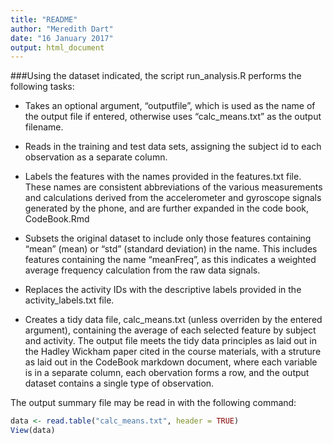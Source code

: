 ---
title: "README"
author: "Meredith Dart"
date: "16 January 2017"
output: html_document
---

###Using the dataset indicated, the script run_analysis.R performs the following tasks:

* Takes an optional argument, "outputfile", which is used as the name of the output file if entered, otherwise uses "calc_means.txt" as the output filename.

* Reads in the training and test data sets, assigning the subject id to each observation as a separate column.

* Labels the features with the names provided in the features.txt file. These names are consistent abbreviations of the various measurements and calculations derived from the accelerometer and gyroscope signals generated by the phone, and are further expanded in the code book, CodeBook.Rmd

* Subsets the original dataset to include only those features containing "mean" (mean) or "std" (standard deviation) in the name. This includes features containing the name "meanFreq", as this indicates a weighted average frequency calculation from the raw data signals.

* Replaces the activity IDs with the descriptive labels provided in the activity_labels.txt file.

* Creates a tidy data file, calc_means.txt (unless overriden by the entered argument), containing the average of each selected feature by subject and activity. The output file meets the tidy data principles as laid out in the Hadley Wickham paper cited in the course materials, with a struture as laid out in the CodeBook markdown document, where each variable is in a separate column, each obervation forms a row, and the output dataset contains a single type of observation.

The output summary file may be read in with the following command:

```{r}
data <- read.table("calc_means.txt", header = TRUE)
View(data)
```

